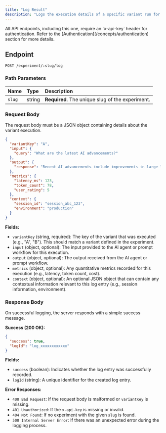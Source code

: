 ```yaml
---
title: "Log Result"
description: "Logs the execution details of a specific variant run for an experiment. This data is crucial for analyzing experiment performance."
---
```



<Note>
  All API endpoints, including this one, require an `x-api-key` header for authentication.
  Refer to the [Authentication](/concepts/authentication) section for more details.
</Note>

## Endpoint

`POST /experiment/:slug/log`

### Path Parameters

| Name   | Type   | Description                                      |
| :----- | :----- | :----------------------------------------------- |
| `slug` | string | **Required**. The unique slug of the experiment. |

### Request Body

The request body must be a JSON object containing details about the variant execution.

```json
{
  "variantKey": "A",
  "input": {
    "query": "What are the latest AI advancements?"
  },
  "output": {
    "response": "Recent AI advancements include improvements in large language models and generative AI."
  },
  "metrics": {
    "latency_ms": 123,
    "token_count": 78,
    "user_rating": 5
  },
  "context": {
    "session_id": "session_abc_123",
    "environment": "production"
  }
}
```

**Fields:**

- `variantKey` (string, required): The key of the variant that was executed (e.g., "A", "B"). This should match a variant defined in the experiment.
- `input` (object, optional): The input provided to the AI agent or prompt workflow for this execution.
- `output` (object, optional): The output received from the AI agent or prompt workflow.
- `metrics` (object, optional): Any quantitative metrics recorded for this execution (e.g., latency, token count, cost).
- `context` (object, optional): An optional JSON object that can contain any contextual information relevant to this log entry (e.g., session information, environment).

### Response Body

On successful logging, the server responds with a simple success message.

**Success (200 OK):**

```json
{
  "success": true,
  "logId": "log_xxxxxxxxxxxx"
}
```

**Fields:**

- `success` (boolean): Indicates whether the log entry was successfully recorded.
- `logId` (string): A unique identifier for the created log entry.

**Error Responses:**

- `400 Bad Request`: If the request body is malformed or `variantKey` is missing.
- `401 Unauthorized`: If the `x-api-key` is missing or invalid.
- `404 Not Found`: If no experiment with the given `slug` is found.
- `500 Internal Server Error`: If there was an unexpected error during the logging process.